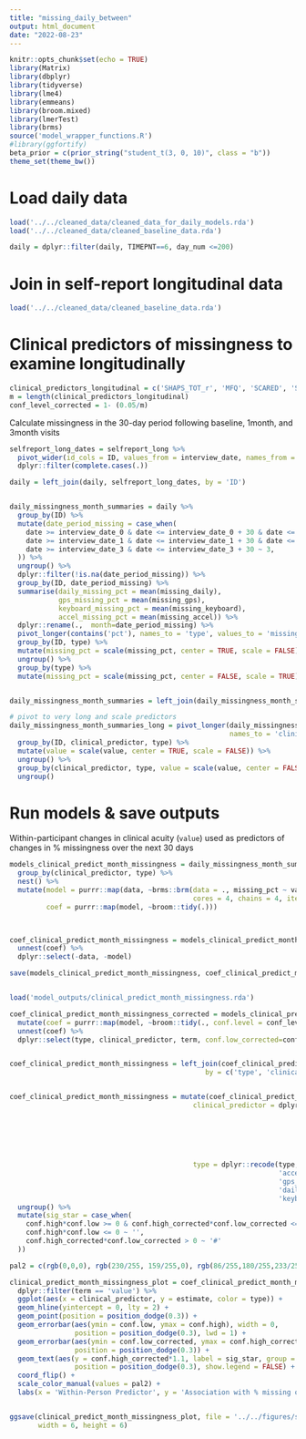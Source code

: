```yaml
---
title: "missing_daily_between"
output: html_document
date: "2022-08-23"
---
```


```r
knitr::opts_chunk$set(echo = TRUE)
library(Matrix)
library(dbplyr)
library(tidyverse)
library(lme4)
library(emmeans)
library(broom.mixed)
library(lmerTest)
library(brms)
source('model_wrapper_functions.R')
#library(ggfortify)
beta_prior = c(prior_string("student_t(3, 0, 10)", class = "b"))
theme_set(theme_bw())
```

# Load daily data


```r
load('../../cleaned_data/cleaned_data_for_daily_models.rda')
load('../../cleaned_data/cleaned_baseline_data.rda')
```



```r
daily = dplyr::filter(daily, TIMEPNT==6, day_num <=200)
```


# Join in self-report longitudinal data

```r
load('../../cleaned_data/cleaned_baseline_data.rda')
```


# Clinical predictors of missingness to examine longitudinally
```r
clinical_predictors_longitudinal = c('SHAPS_TOT_r', 'MFQ', 'SCARED', 'SSI19', 'INQ_burdenensomeness', 'INQ_thwartedbelonging')
m = length(clinical_predictors_longitudinal)
conf_level_corrected = 1- (0.05/m)
```


Calculate missingness in the 30-day period following baseline, 1month, and 3month visits
```r
selfreport_long_dates = selfreport_long %>%
  pivot_wider(id_cols = ID, values_from = interview_date, names_from = month, names_prefix = 'interview_date_') %>%
  dplyr::filter(complete.cases(.))

daily = left_join(daily, selfreport_long_dates, by = 'ID')


daily_missingness_month_summaries = daily %>%
  group_by(ID) %>%
  mutate(date_period_missing = case_when(
    date >= interview_date_0 & date <= interview_date_0 + 30 & date <= interview_date_1 ~ 0,
    date >= interview_date_1 & date <= interview_date_1 + 30 & date <= interview_date_3 ~ 1,
    date >= interview_date_3 & date <= interview_date_3 + 30 ~ 3,
  )) %>%
  ungroup() %>%
  dplyr::filter(!is.na(date_period_missing)) %>%
  group_by(ID, date_period_missing) %>%
  summarise(daily_missing_pct = mean(missing_daily),
            gps_missing_pct = mean(missing_gps),
            keyboard_missing_pct = mean(missing_keyboard),
            accel_missing_pct = mean(missing_accel)) %>%
  dplyr::rename(.,  month=date_period_missing) %>%
  pivot_longer(contains('pct'), names_to = 'type', values_to = 'missing_pct') %>%
  group_by(ID, type) %>%
  mutate(missing_pct = scale(missing_pct, center = TRUE, scale = FALSE)) %>%
  ungroup() %>%
  group_by(type) %>%
  mutate(missing_pct = scale(missing_pct, center = FALSE, scale = TRUE))


daily_missingness_month_summaries = left_join(daily_missingness_month_summaries, selfreport_long, by = c('ID', 'month'))

# pivot to very long and scale predictors
daily_missingness_month_summaries_long = pivot_longer(daily_missingness_month_summaries, all_of(clinical_predictors_longitudinal),
                                                      names_to = 'clinical_predictor') %>%
  group_by(ID, clinical_predictor, type) %>%
  mutate(value = scale(value, center = TRUE, scale = FALSE)) %>%
  ungroup() %>%
  group_by(clinical_predictor, type, value = scale(value, center = FALSE, scale = TRUE)) %>%
  ungroup()
```


# Run models & save outputs

Within-participant changes in clinical acuity (`value`) used as predictors of changes in % missingness over the next 30 days
```r
models_clinical_predict_month_missingness = daily_missingness_month_summaries_long %>%
  group_by(clinical_predictor, type) %>%
  nest() %>%
  mutate(model = purrr::map(data, ~brms::brm(data = ., missing_pct ~ value + month + (value|ID), prior = beta_prior,
                                             cores = 4, chains = 4, iter = 4000, seed = 11291993)),
         coef = purrr::map(model, ~broom::tidy(.)))
  


coef_clinical_predict_month_missingness = models_clinical_predict_month_missingness %>%
  unnest(coef) %>%
  dplyr::select(-data, -model)

save(models_clinical_predict_month_missingness, coef_clinical_predict_month_missingness, file = 'model_outputs/clinical_predict_month_missingness.rda')


load('model_outputs/clinical_predict_month_missingness.rda')
```

```r
coef_clinical_predict_month_missingness_corrected = models_clinical_predict_month_missingness %>%
  mutate(coef = purrr::map(model, ~broom::tidy(., conf.level = conf_level_corrected))) %>%
  unnest(coef) %>%
  dplyr::select(type, clinical_predictor, term, conf.low_corrected=conf.low, conf.high_corrected = conf.high)


coef_clinical_predict_month_missingness = left_join(coef_clinical_predict_month_missingness, coef_clinical_predict_month_missingness_corrected,
                                                by = c('type', 'clinical_predictor', 'term')) 


coef_clinical_predict_month_missingness = mutate(coef_clinical_predict_month_missingness, 
                                             clinical_predictor = dplyr::recode(clinical_predictor, 
                                                                                'MFQ'='Depression Symptoms (MFQ)',
                                                                                'SHAPS_TOT_r'='Anhedonia Symptoms (SHAPS)',
                                                                                'SCARED'='Anxiety Symptoms (SCARED)', 
                                                                                'SSI19'='Suicidal Ideation Severity (SSI)',
                                                                                'INQ_burdenensomeness'='Percieved Burdensomeness (INQ)', 
                                                                                'INQ_thwartedbelonging'='Thwarted Belonging (INQ)'),
                                             type = dplyr::recode(type,
                                                                  'accel_missing_pct'='Accelerometer',
                                                                  'gps_missing_pct'='GPS',
                                                                  'daily_missing_pct'='Daily Mood Survey',
                                                                  'keyboard_missing_pct'='Keyboard Input')) %>%
  ungroup() %>%
  mutate(sig_star = case_when(
    conf.high*conf.low >= 0 & conf.high_corrected*conf.low_corrected <= 0 ~ '+',
    conf.high*conf.low <= 0 ~ '',
    conf.high_corrected*conf.low_corrected > 0 ~ '#'
  ))

pal2 = c(rgb(0,0,0), rgb(230/255, 159/255,0), rgb(86/255,180/255,233/255), rgb(204/255, 121/255, 167/255), rgb(0, 158/255, 115/255), rgb(0, 114/255, 178/255))

clinical_predict_month_missingness_plot = coef_clinical_predict_month_missingness %>%
  dplyr::filter(term == 'value') %>%
  ggplot(aes(x = clinical_predictor, y = estimate, color = type)) +
  geom_hline(yintercept = 0, lty = 2) +
  geom_point(position = position_dodge(0.3)) +
  geom_errorbar(aes(ymin = conf.low, ymax = conf.high), width = 0,
                position = position_dodge(0.3), lwd = 1) +
  geom_errorbar(aes(ymin = conf.low_corrected, ymax = conf.high_corrected), width = 0,
                position = position_dodge(0.3)) +
  geom_text(aes(y = conf.high_corrected*1.1, label = sig_star, group = type, color = type),
                position = position_dodge(0.3), show.legend = FALSE) + 
  coord_flip() +
  scale_color_manual(values = pal2) +
  labs(x = 'Within-Person Predictor', y = 'Association with % missing over next 30 days\nStandardized Regression Beta Coefficient', color = 'Missing Data Modality')


ggsave(clinical_predict_month_missingness_plot, file = '../../figures/supplement/clinical_predict_month_missingness.png',
       width = 6, height = 6)

```